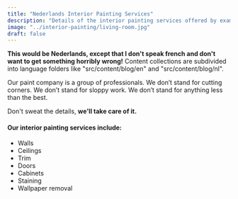 ---
title: "Nederlands Interior Painting Services"
description: "Details of the interior painting services offered by example company"
image: "../interior-painting/living-room.jpg"
draft: false
---

**This would be Nederlands, except that I don't speak french and don't want to get something horribly wrong!** Content collections are subdivided into language folders like "src/content/blog/en" and "src/content/blog/nl".

Our paint company is a group of professionals. We don’t stand for cutting
corners. We don’t stand for sloppy work. We don’t stand for anything less
than the best.

Don't sweat the details, **we'll take care of it.**

#### Our interior painting services include:

- Walls
- Ceilings
- Trim
- Doors
- Cabinets
- Staining
- Wallpaper removal
